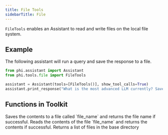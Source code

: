 ```yaml
---
title: File Tools
sidebarTitle: File
---
```


`FileTools` enables an Assistant to read and write files on the local file system.

## Example

The following assistant will run a query and save the response to a file.

```python cookbook/tools/file.py
from phi.assistant import Assistant
from phi.tools.file import FileTools

assistant = Assistant(tools=[FileTools()], show_tool_calls=True)
assistant.print_response("What is the most advanced LLM currently? Save the asnwer to a file.")

```

## Functions in Toolkit

<ResponseField name="save_file">
  Saves the contents to a file called `file_name` and returns the file name if successful.
</ResponseField>
<ResponseField name="read_file">
  Reads the contents of the file `file_name` and returns the contents if successful.
</ResponseField>
<ResponseField name="list_files">
  Returns a list of files in the base directory
</ResponseField>

<Snippet file="message-us-discord.mdx" />
